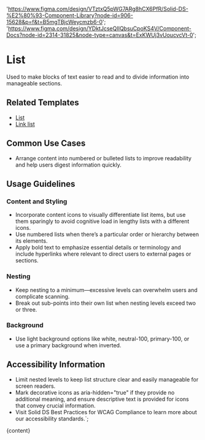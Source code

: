 

  'https://www.figma.com/design/VTztxQ5pWG7ARg8hCX6PfR/Solid-DS-%E2%80%93-Component-Library?node-id=906-15628&p=f&t=B5mgTBjcWeycmzb6-0';
  'https://www.figma.com/design/YDktJcseQIIQbsuCpoKS4V/Component-Docs?node-id=2314-31825&node-type=canvas&t=ExKWUj3vUoucvcVt-0';

# List

Used to make blocks of text easier to read and to divide information into manageable sections.

<DefaultStory />

<DocumentationLinks storybookLink="${storybookLink}" figmaLibrary="${figmaLibrary}" figmaDocs="${figmaDocs}" />

## Related Templates

- [List](/?path=/docs/templates-list--docs)
- [Link list](/?path=/docs/templates-link--docs#link-list)

## Common Use Cases

- Arrange content into numbered or bulleted lists to improve readability and help users digest information quickly.

## Usage Guidelines

### Content and Styling

- Incorporate content icons to visually differentiate list items, but use them sparingly to avoid cognitive load in lengthy lists with a different icons.
- Use numbered lists when there’s a particular order or hierarchy between its elements.
- Apply bold text to emphasize essential details or terminology and include hyperlinks where relevant to direct users to external pages or sections.

### Nesting

- Keep nesting to a minimum—excessive levels can overwhelm users and complicate scanning.
- Break out sub-points into their own list when nesting levels exceed two or three.

### Background

- Use light background options like white, neutral-100, primary-100, or use a primary background when inverted.

## Accessibility Information

- Limit nested levels to keep list structure clear and easily manageable for screen readers.
- Mark decorative icons as aria-hidden="true" if they provide no additional meaning, and ensure descriptive text is provided for icons that convey crucial information.
- Visit <sd-link href="https://www.figma.com/design/YDktJcseQIIQbsuCpoKS4V/Component-Docs?node-id=10708-5011&t=Z1FxSGWkmXG5r5sw-4" target="_blank">Solid DS Best Practices for WCAG Compliance</sd-link> to learn more about our accessibility standards.`;

<Meta title="Styles/sd-list/Overview" />

<OverviewFormatter story={ListStories.Default}>{content}</OverviewFormatter>
